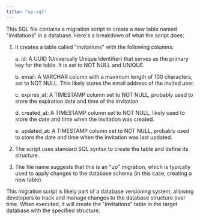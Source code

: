 ```yaml
---
title: "up.sql"
---
```


This SQL file contains a migration script to create a new table named "invitations" in a database. Here's a breakdown of what the script does:

1. It creates a table called "invitations" with the following columns:

   a. id: A UUID (Universally Unique Identifier) that serves as the primary key for the table. It is set to NOT NULL and UNIQUE.

   b. email: A VARCHAR column with a maximum length of 100 characters, set to NOT NULL. This likely stores the email address of the invited user.

   c. expires_at: A TIMESTAMP column set to NOT NULL, probably used to store the expiration date and time of the invitation.

   d. created_at: A TIMESTAMP column set to NOT NULL, likely used to store the date and time when the invitation was created.

   e. updated_at: A TIMESTAMP column set to NOT NULL, probably used to store the date and time when the invitation was last updated.

2. The script uses standard SQL syntax to create the table and define its structure.

3. The file name suggests that this is an "up" migration, which is typically used to apply changes to the database schema (in this case, creating a new table).

This migration script is likely part of a database versioning system, allowing developers to track and manage changes to the database structure over time. When executed, it will create the "invitations" table in the target database with the specified structure.